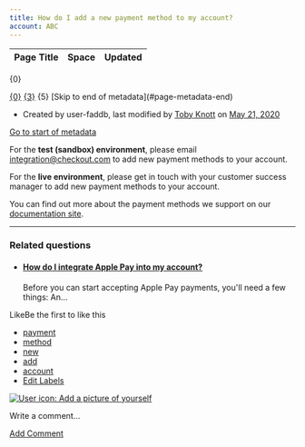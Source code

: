 ```yaml
---
title: How do I add a new payment method to my account?
account: ABC
---
```


<table class="aui"> <thead> <tr class="header"> <th class="search-result-title">Page Title</th> <th class="search-result-space">Space</th> <th class="search-result-date">Updated</th> </tr> </thead> </table> <p class="search-result-count">{0}</p> <tr class="search-result"> <td class="search-result-title"><a href="{1}" class="content-type-{2}"><span>{0}</span></a></td> <td class="search-result-space"><a class="space" href="/display/{4}/" title="{3}">{3}</a></td> <td class="search-result-date"><span class="date" title="{6}">{5}</span></td> </tr> [Skip to end of metadata](#page-metadata-end)

*   Created by user-faddb, last modified by [Toby Knott](    /display/~toby.knott
    ) on [May 21, 2020](/pages/diffpagesbyversion.action?pageId=721133&selectedPageVersions=5&selectedPageVersions=6 "Show changes")

[Go to start of metadata](#page-metadata-start)

For the **test (sandbox) environment**, please email [integration@checkout.com](mailto:integration@checkout.com) to add new payment methods to your account.

For the **live environment**, please get in touch with your customer success manager to add new payment methods to your account.

You can find out more about the payment methods we support on our [documentation site](/display/DOCS/Payment+methods).

* * *

### Related questions

*   #### [How do I integrate Apple Pay into my account?](/pages/viewpage.action?pageId=721135)
    
    Before you can start accepting Apple Pay payments, you'll need a few things: An...

LikeBe the first to like this

*   [payment](/label/FAQ/payment)
*   [method](/label/FAQ/method)
*   [new](/label/FAQ/new)
*   [add](/label/FAQ/add)
*   [account](/label/FAQ/account)
*   [Edit Labels](# "Edit Labels (Type 'l')")

[![User icon: Add a picture of yourself](/s/en_GB/7901/abf7b35644d5a5d1d7e4b0969a83e8eb2b569fb5/_/images/icons/profilepics/add_profile_pic.svg)](/users/profile/editmyprofilepicture.action)

Write a comment…

[Add Comment](/pages/viewpage.action?pageId=721133&showComments=true&showCommentArea=true#addcomment)